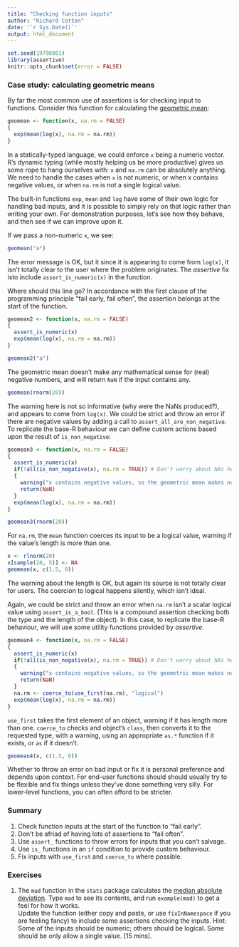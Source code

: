 ---
title: "Checking function inputs"
author: "Richard Cotton"
date: '`r Sys.Date()`'
output: html_document
---
  
<!--
%\VignetteEngine{knitr::rmarkdown}
%\VignetteIndexEntry{2. Checking function inputs}
-->
  
```{r, Setup, echo = FALSE, results = "hide"}
set.seed(19790801)
library(assertive)
knitr::opts_chunk$set(error = FALSE)
```

### Case study: calculating geometric means

By far the most common use of assertions is for checking input to functions.
Consider this function for calculating the 
[geometric mean](https://en.wikipedia.org/wiki/Geometric_mean):

```{r}
geomean <- function(x, na.rm = FALSE)
{
  exp(mean(log(x), na.rm = na.rm))
}
```

In a statically-typed language, we could enforce `x` being a numeric vector.
R's dynamic typing (while mostly helping us be more productive) gives us some 
rope to hang ourselves with: `x` and `na.rm` can be absolutely anything.  We
need to handle the cases when `x` is not numeric, or when x contains
negative values, or when `na.rm` is not a single logical value.

The built-in functions `exp`, `mean` and `log` have some of their own logic for
handling bad inputs, and it is possible to simply rely on that logic rather than 
writing your own.  For demonstration purposes, let's see how they behave, and
then see if we can improve upon it.

If we pass a non-numeric `x`, we see:

```{r, GeomeanNonNumeric, error = TRUE, purl = FALSE}
geomean("a")
```

The error message is OK, but it since it is appearing to come from `log(x)`, it 
isn't totally clear to the user where the problem originates.  The *assertive* 
fix isto include `assert_is_numeric(x)` in the function.

Where should this line go?  In accordance with the first clause of the 
programming principle "fail early, fail often", the assertion belongs at the 
start of the function.

```{r, Geomean2}
geomean2 <- function(x, na.rm = FALSE)
{
  assert_is_numeric(x)
  exp(mean(log(x), na.rm = na.rm))
}
```

```{r, Geomean2NonNumeric, error = TRUE, purl = FALSE}
geomean2("a")
```

The geometric mean doesn't make any mathematical sense for (real) negative
numbers, and will return `NaN` if the input contains any.

```{r, GeomeanNegative, error = TRUE, purl = FALSE}
geomean(rnorm(20))
```

The warning here is not so informative (why were the NaNs produced?), and 
appears to come from `log(x)`.  We could be strict and throw an error if there
are negative values by adding a call to `assert_all_are_non_negative`.  To
replicate the base-R behaviour we can define custom actions based upon the
result of `is_non_negative`:

```{r, Geomean3}
geomean3 <- function(x, na.rm = FALSE)
{
  assert_is_numeric(x)
  if(!all(is_non_negative(x), na.rm = TRUE)) # Don't worry about NAs here
  {
    warning("x contains negative values, so the geometric mean makes no sense.")
    return(NaN)
  }
  exp(mean(log(x), na.rm = na.rm))
}
```

```{r, Geomean3Negative, error = TRUE, purl = FALSE}
geomean3(rnorm(20))
```

For `na.rm`, the `mean` function coerces its input to be a logical value,
warning if the value's length is more than one.

```{r, GeomeanMissing, error = TRUE, purl = FALSE}
x <- rlnorm(20)
x[sample(20, 5)] <- NA
geomean(x, c(1.5, 0))
```

The warning about the length is OK, but again its source is not totally clear 
for users.  The coercion to logical happens silently, which isn't ideal.

Again, we could be strict and throw an error when `na.rm` isn't a scalar logical
value using `assert_is_a_bool`.  (This is a compound assertion checking both the
type and the length of the object).  In this case, to replicate the base-R 
behaviour, we will use some utility functions provided by *assertive*.

```{r}
geomean4 <- function(x, na.rm = FALSE)
{
  assert_is_numeric(x)
  if(!all(is_non_negative(x), na.rm = TRUE)) # Don't worry about NAs here
  {
    warning("x contains negative values, so the geometric mean makes no sense.")
    return(NaN)
  }
  na.rm <- coerce_to(use_first(na.rm), "logical")
  exp(mean(log(x), na.rm = na.rm))
}
```

`use_first` takes the first element of an object, warning if it has length more 
than one.  `coerce_to` checks and object's `class`, then converts it to the 
requested type, with a warning, using an appropriate `as.*` function if it 
exists, or `as` if it doesn't.

```{r, Geomean4Missing, error = TRUE, purl = FALSE}
geomean4(x, c(1.5, 0))
```

Whether to throw an error on bad input or fix it is personal preference and 
depends upon context.  For end-user functions should should usually try to be
flexible and fix things unless they've done something very silly.  For 
lower-level functions, you can often afford to be stricter.

### Summary

1. Check function inputs at the start of the function to "fail early".
2. Don't be afriad of having lots of assertions to "fail often".
3. Use `assert_` functions to throw errors for inputs that you can't salvage.
4. Use `is_` functions in an `if` condition to provide custom behaviour.
5. Fix inputs with `use_first` and `coerce_to` where possible.

### Exercises

1. The `mad` function in the `stats` package calculates the [median absolute 
deviation](https://en.wikipedia.org/wiki/Median_absolute_deviation).  Type `mad` 
to see its contents, and run `example(mad)` to get a feel for how it works.  
Update the function (either copy and paste, or use `fixInNamespace` if you are 
feeling fancy) to include some assertions checking the inputs.  Hint: Some of 
the inputs should be numeric; others should be logical.  Some should be only 
allow a single value. [15 mins].

